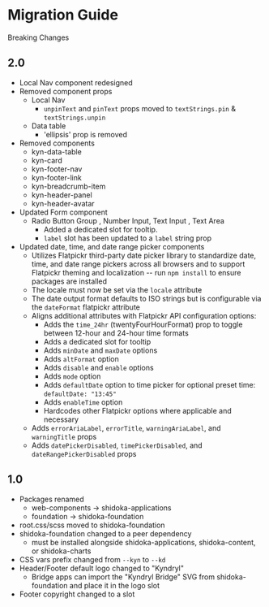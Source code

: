 
<Meta title="Migration Guide" />

# Migration Guide

Breaking Changes

## 2.0

- Local Nav component redesigned
- Removed component props
  - Local Nav
    - `unpinText` and `pinText` props moved to `textStrings.pin` & `textStrings.unpin`
  - Data table
    - 'ellipsis' prop is removed
- Removed components
  - kyn-data-table
  - kyn-card
  - kyn-footer-nav
  - kyn-footer-link
  - kyn-breadcrumb-item
  - kyn-header-panel
  - kyn-header-avatar
- Updated Form component
  - Radio Button Group , Number Input, Text Input , Text Area
    - Added a dedicated slot for tooltip.
    - `label` slot has been updated to a `label` string prop
- Updated date, time, and date range picker components
  - Utilizes Flatpickr third-party date picker library to standardize date, time, and date range pickers across all browsers and to support Flatpickr theming and localization -- run `npm install` to ensure packages are installed
  - The locale must now be set via the `locale` attribute
  - The date output format defaults to ISO strings but is configurable via the `dateFormat` flatpickr attribute
  - Aligns additional attributes with Flatpickr API configuration options:
    - Adds the `time_24hr` (twentyFourHourFormat) prop to toggle between 12-hour and 24-hour time formats
    - Adds a dedicated slot for tooltip
    - Adds `minDate` and `maxDate` options
    - Adds `altFormat` option
    - Adds `disable` and `enable` options
    - Adds `mode` option
    - Adds `defaultDate` option to time picker for optional preset time: `defaultDate: "13:45"`
    - Adds `enableTime` option
    - Hardcodes other Flatpickr options where applicable and necessary
  - Adds `errorAriaLabel`, `errorTitle`, `warningAriaLabel`, and `warningTitle` props
  - Adds `datePickerDisabled`, `timePickerDisabled`, and `dateRangePickerDisabled` props

## 1.0

- Packages renamed
  - web-components -> shidoka-applications
  - foundation -> shidoka-foundation
- root.css/scss moved to shidoka-foundation
- shidoka-foundation changed to a peer dependency
  - must be installed alongside shidoka-applications, shidoka-content, or shidoka-charts
- CSS vars prefix changed from `--kyn` to `--kd`
- Header/Footer default logo changed to "Kyndryl"
  - Bridge apps can import the "Kyndryl Bridge" SVG from shidoka-foundation and place it in the logo slot
- Footer copyright changed to a slot
